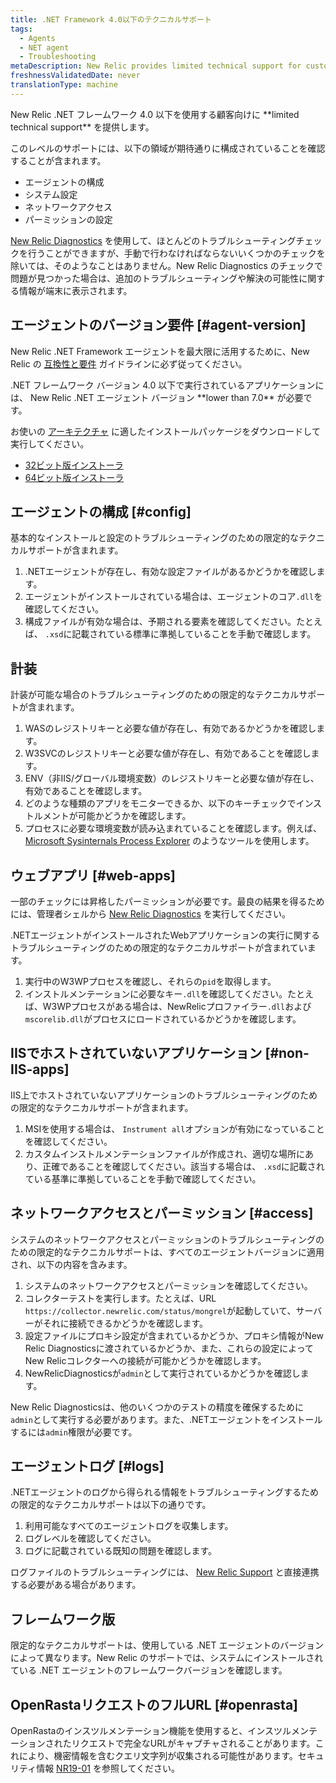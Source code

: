 ```yaml
---
title: .NET Framework 4.0以下のテクニカルサポート
tags:
  - Agents
  - NET agent
  - Troubleshooting
metaDescription: New Relic provides limited technical support for customers using .NET framework 4.0 or earlier.
freshnessValidatedDate: never
translationType: machine
---
```


<Callout variant="important">
  New Relic .NET フレームワーク 4.0 以下を使用する顧客向けに <DNT>**limited technical support**</DNT> を提供します。
</Callout>

このレベルのサポートには、以下の領域が期待通りに構成されていることを確認することが含まれます。

* エージェントの構成
* システム設定
* ネットワークアクセス
* パーミッションの設定

[New Relic Diagnostics](/docs/agents/manage-apm-agents/troubleshooting/new-relic-diagnostics) を使用して、ほとんどのトラブルシューティングチェックを行うことができますが、手動で行わなければならないいくつかのチェックを除いては、そのようなことはありません。New Relic Diagnostics のチェックで問題が見つかった場合は、追加のトラブルシューティングや解決の可能性に関する情報が端末に表示されます。

## エージェントのバージョン要件 [#agent-version]

New Relic .NET Framework エージェントを最大限に活用するために、New Relic の [互換性と要件](/docs/agents/net-agent/getting-started/compatibility-requirements-net-agent) ガイドラインに必ず従ってください。

<Callout variant="important">
  .NET フレームワーク バージョン 4.0 以下で実行されているアプリケーションには、 New Relic .NET エージェント バージョン <DNT>**lower than 7.0**</DNT> が必要です。
</Callout>

お使いの [アーキテクチャ](/docs/agents/net-agent/getting-started/compatibility-requirements-net-agent#architecture) に適したインストールパッケージをダウンロードして実行してください。

* [32ビット版インストーラ](https://download.newrelic.com/dot_net_agent/6.x_release/NewRelicDotNetAgent_x86.msi)
* [64ビット版インストーラ](https://download.newrelic.com/dot_net_agent/6.x_release/NewRelicDotNetAgent_x64.msi)

## エージェントの構成 [#config]

基本的なインストールと設定のトラブルシューティングのための限定的なテクニカルサポートが含まれます。

1. .NETエージェントが存在し、有効な設定ファイルがあるかどうかを確認します。
2. エージェントがインストールされている場合は、エージェントのコア`.dll`を確認してください。
3. 構成ファイルが有効な場合は、予期される要素を確認してください。たとえば、 `.xsd`に記載されている標準に準拠していることを手動で確認します。

## 計装

計装が可能な場合のトラブルシューティングのための限定的なテクニカルサポートが含まれます。

1. WASのレジストリキーと必要な値が存在し、有効であるかどうかを確認します。
2. W3SVCのレジストリキーと必要な値が存在し、有効であることを確認します。
3. ENV（非IIS/グローバル環境変数）のレジストリキーと必要な値が存在し、有効であることを確認します。
4. どのような種類のアプリをモニターできるか、以下のキーチェックでインストルメントが可能かどうかを確認します。
5. プロセスに必要な環境変数が読み込まれていることを確認します。例えば、 [Microsoft Sysinternals Process Explorer](https://docs.microsoft.com/en-us/sysinternals/downloads/process-explorer) のようなツールを使用します。

## ウェブアプリ [#web-apps]

一部のチェックには昇格したパーミッションが必要です。最良の結果を得るためには、管理者シェルから [New Relic Diagnostics](/docs/agents/manage-apm-agents/troubleshooting/new-relic-diagnostics) を実行してください。

.NETエージェントがインストールされたWebアプリケーションの実行に関するトラブルシューティングのための限定的なテクニカルサポートが含まれています。

1. 実行中のW3WPプロセスを確認し、それらの`pid`を取得します。
2. インストルメンテーションに必要なキー`.dll`を確認してください。たとえば、W3WPプロセスがある場合は、NewRelicプロファイラー`.dll`および`mscorelib.dll`がプロセスにロードされているかどうかを確認します。

## IISでホストされていないアプリケーション [#non-IIS-apps]

IIS上でホストされていないアプリケーションのトラブルシューティングのための限定的なテクニカルサポートが含まれます。

1. MSIを使用する場合は、 `Instrument all`オプションが有効になっていることを確認してください。
2. カスタムインストルメンテーションファイルが作成され、適切な場所にあり、正確であることを確認してください。該当する場合は、 `.xsd`に記載されている基準に準拠していることを手動で確認してください。

## ネットワークアクセスとパーミッション [#access]

システムのネットワークアクセスとパーミッションのトラブルシューティングのための限定的なテクニカルサポートは、すべてのエージェントバージョンに適用され、以下の内容を含みます。

1. システムのネットワークアクセスとパーミッションを確認してください。
2. コレクターテストを実行します。たとえば、URL `https://collector.newrelic.com/status/mongrel`が起動していて、サーバーがそれに接続できるかどうかを確認します。
3. 設定ファイルにプロキシ設定が含まれているかどうか、プロキシ情報がNew Relic Diagnosticsに渡されているかどうか、また、これらの設定によってNew Relicコレクターへの接続が可能かどうかを確認します。
4. NewRelicDiagnosticsが`admin`として実行されているかどうかを確認します。

New Relic Diagnosticsは、他のいくつかのテストの精度を確保するために`admin`として実行する必要があります。また、.NETエージェントをインストールするには`admin`権限が必要です。

## エージェントログ [#logs]

.NETエージェントのログから得られる情報をトラブルシューティングするための限定的なテクニカルサポートは以下の通りです。

1. 利用可能なすべてのエージェントログを収集します。
2. ログレベルを確認してください。
3. ログに記載されている既知の問題を確認します。

ログファイルのトラブルシューティングには、 [New Relic Support](https://support.newrelic.com/) と直接連携する必要がある場合があります。

## フレームワーク版

限定的なテクニカルサポートは、使用している .NET エージェントのバージョンによって異なります。New Relic のサポートでは、システムにインストールされている .NET エージェントのフレームワークバージョンを確認します。

## OpenRastaリクエストのフルURL [#openrasta]

OpenRastaのインスツルメンテーション機能を使用すると、インスツルメンテーションされたリクエストで完全なURLがキャプチャされることがあります。これにより、機密情報を含むクエリ文字列が収集される可能性があります。セキュリティ情報 [NR19-01](/docs/using-new-relic/new-relic-security/security-bulletins/security-bulletin-nr19-01) を参照してください。
